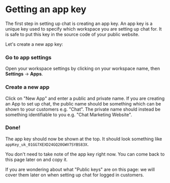 
# Getting an app key

The first step in setting up chat is creating an app key. An app key is a unique key used to specify which workspace you are setting up chat for. It is safe to put this key in the source code of your
public website.

Let's create a new app key:

<Steps>

### Go to app settings

Open your workspace settings by clicking on your workspace name, then **Settings** → **Apps**.

### Create a new app

Click on "New App" and enter a public and private name. If you are creating an App to set up chat, the public name should be something which can be shown to your customers e.g. "Chat". The private name should instead be something identifiable to you e.g. "Chat Marketing Website".

### Done!

The app key should now be shown at the top. It should look something like `appKey_uk_01GG7XEXD24GQ20GWV7SYBS83X`.

You don't need to take note of the app key right now. You can come back to this page later on and copy it.

If you are wondering about what "Public keys" are on this page: we will cover
them later on when setting up chat for logged in customers.

</Steps>
